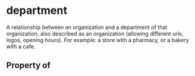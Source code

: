   

# department

A relationship between an organization and a department of that organization, also described as an organization (allowing different urls, logos, opening hours). For example: a store with a pharmacy, or a bakery with a cafe.

## Property of



